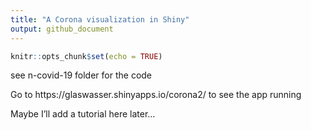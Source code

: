 ```yaml
---
title: "A Corona visualization in Shiny"
output: github_document
---
```


```r
knitr::opts_chunk$set(echo = TRUE)
```



see n-covid-19 folder for the code

Go to https://glaswasser.shinyapps.io/corona2/ to see the app running


Maybe I'll add a tutorial here later...



